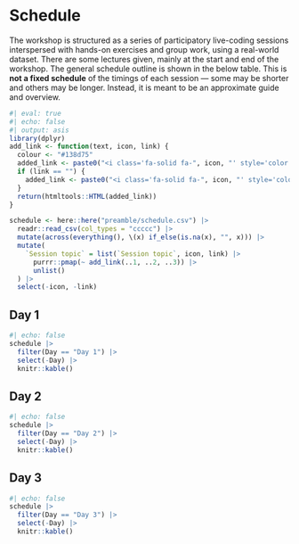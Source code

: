 # Schedule {#sec-schedule}

The workshop is structured as a series of participatory live-coding
sessions interspersed with hands-on exercises and group work, using a
real-world dataset. There are some lectures given, mainly at the start
and end of the workshop. The general schedule outline is shown in the
below table. This is **not a fixed schedule** of the timings of each
session --- some may be shorter and others may be longer. Instead, it is
meant to be an approximate guide and overview.

::: panel-tabset
```r
#| eval: true
#| echo: false
#| output: asis
library(dplyr)
add_link <- function(text, icon, link) {
  colour <- "#138d75"
  added_link <- paste0("<i class='fa-solid fa-", icon, "' style='color:", colour, "'></i>&nbsp;&nbsp;<a href=\"", link, "\">", text, "</a>")
  if (link == "") {
    added_link <- paste0("<i class='fa-solid fa-", icon, "' style='color:", colour, "'></i>&nbsp;&nbsp;", text)
  }
  return(htmltools::HTML(added_link))
}

schedule <- here::here("preamble/schedule.csv") |>
  readr::read_csv(col_types = "ccccc") |>
  mutate(across(everything(), \(x) if_else(is.na(x), "", x))) |>
  mutate(
    `Session topic` = list(`Session topic`, icon, link) |>
      purrr::pmap(~ add_link(..1, ..2, ..3)) |>
      unlist()
  ) |>
  select(-icon, -link)
```

## Day 1 {.unnumbered}

```r
#| echo: false
schedule |>
  filter(Day == "Day 1") |>
  select(-Day) |>
  knitr::kable()
```

## Day 2 {.unnumbered}

```r
#| echo: false
schedule |>
  filter(Day == "Day 2") |>
  select(-Day) |>
  knitr::kable()
```

## Day 3 {.unnumbered}

```r
#| echo: false
schedule |>
  filter(Day == "Day 3") |>
  select(-Day) |>
  knitr::kable()
```
:::
